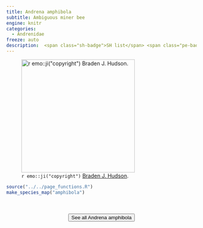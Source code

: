 ```yaml
---
title: Andrena amphibola
subtitle: Ambiguous miner bee
engine: knitr
categories:
  - Andrenidae
freeze: auto
description:  <span class="sh-badge">SH list</span> <span class="pe-badge">PM Evidence</span>
---
```

![`r emo::ji("copyright")` [Braden J. Hudson ](https://inaturalist.ca/photos/80881550).](https://inaturalist-open-data.s3.amazonaws.com/photos/80881563/large.jpeg){height=300}





```r
source("../../page_functions.R")
make_species_map("amphibola")
```
<br><br>
<center>


<a href="https://inaturalist.ca/observations?place_id=any&quality_grade=research&subview=map&taxon_id=453646"><button type="button" class="btn btn-secondary">See all Andrena amphibola <i class="fa-solid fa-arrow-up-right-from-square"></i> </button></a>
</center>
